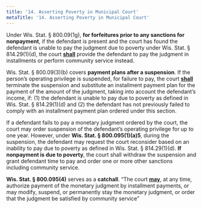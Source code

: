 ```yaml
---
title: '14.	Asserting Poverty in Municipal Court'
metaTitle: '14. Asserting Poverty in Municipal Court'
---
```


Under Wis. Stat. § 800.09(1g), **for forfeitures prior to any sanctions for nonpayment**, if the defendant is present and the court has found the defendant is unable to pay the judgment due to poverty under Wis. Stat. § 814.29(1)(d), the court **<ins>shall</ins>** provide the defendant to pay the judgment in installments or perform community service instead.

Wis. Stat. § 800.09(3)(b) covers **payment plans after a suspension**. If the person’s operating privilege is suspended, for failure to pay, the court **<ins>shall</ins>** terminate the suspension and substitute an installment payment plan for the payment of the amount of the judgment, taking into account the defendant’s income, if: (1) the defendant is unable to pay due to poverty as defined in Wis. Stat. § 814.29(1)(d) and (2) the defendant has not previously failed to comply with an installment payment plan ordered under this section.

If a defendant fails to pay a monetary judgment ordered by the court, the court may order suspension of the defendant’s operating privilege for up to one year. However, under **Wis. Stat. § 800.095(1)(a)5**, during the suspension, the defendant may request the court reconsider based on an inability to pay due to poverty as defined in Wis. Stat. § 814.29(1)(d). **If nonpayment is due to poverty**, the court shall withdraw the suspension and grant defendant time to pay and order one or more other sanctions including community service.

**Wis. Stat. § 800.095(4)** serves as a **catchall**. “The court **<ins>may</ins>**, at any time, authorize payment of the monetary judgment by installment payments, or may modify, suspend, or permanently stay the monetary judgment, or order that the judgment be satisfied by community service”
